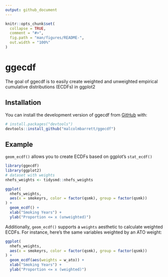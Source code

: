 ```yaml
---
output: github_document
---
```


<!-- README.md is generated from README.Rmd. Please edit that file -->

```r
knitr::opts_chunk$set(
  collapse = TRUE,
  comment = "#>",
  fig.path = "man/figures/README-",
  out.width = "100%"
)
```

# ggecdf

<!-- badges: start -->
<!-- badges: end -->

The goal of ggecdf is to easily create weighted and unweighted empirical cumulative distributions (ECDFs) in ggplot2

## Installation

You can install the development version of ggecdf from [GitHub](https://github.com/) with:

``` r
# install.packages("devtools")
devtools::install_github("malcolmbarrett/ggecdf")
```

## Example

`geom_ecdf()` allows you to create ECDFs based on ggplot's `stat_ecdf()`

```r
library(ggecdf)
library(ggplot2)
# dataset with weights
nhefs_weights <- tidysmd::nhefs_weights

ggplot(
  nhefs_weights,
  aes(x = smokeyrs, color = factor(qsmk), group = factor(qsmk))
) +
  geom_ecdf() +
  xlab("Smoking Years") +
  ylab("Proportion <= x (unweighted)")
```

Additionally, `geom_ecdf()` supports a `weights` aesthetic to calculate weighted ECDFs. For instance, here's the same variables weighted by an ATO weight:

```r
ggplot(
  nhefs_weights,
  aes(x = smokeyrs, color = factor(qsmk), group = factor(qsmk))
) +
  geom_ecdf(aes(weights = w_ato)) +
  xlab("Smoking Years") +
  ylab("Proportion <= x (weighted)")
```


